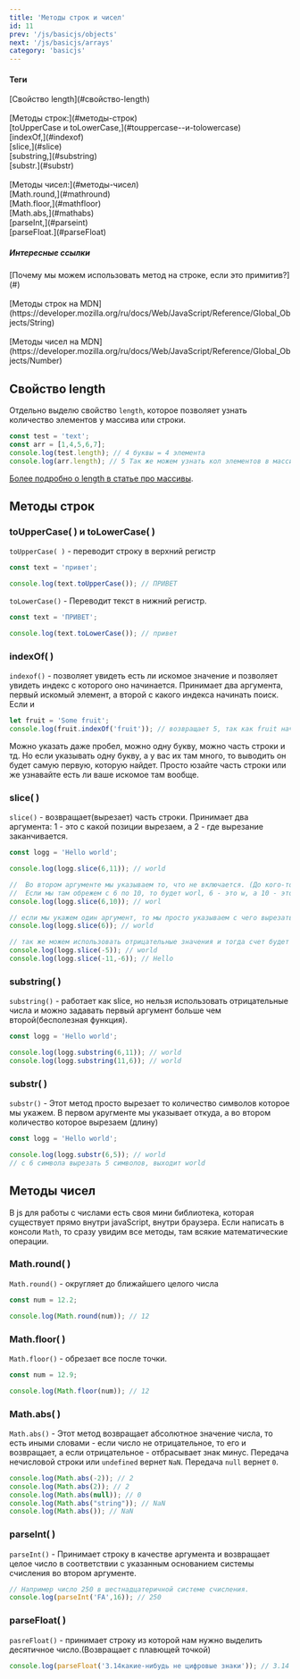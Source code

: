 ```yaml
---
title: 'Методы строк и чисел'
id: 11
prev: '/js/basicjs/objects'
next: '/js/basicjs/arrays'
category: 'basicjs'
---
```


#### Теги
<div className = 'tag_js'>[Свойство length](#свойство-length)</div><br/> 
<div className = 'tag_js'>[Методы строк:](#методы-строк)</div> 
<div className = 'mini_tag_js'>[toUpperCase и toLowerCase,](#touppercase--и-tolowercase)</div>
<div className = 'mini_tag_js'>[indexOf,](#indexof)</div>
<div className = 'mini_tag_js'>[slice,](#slice)</div>
<div className = 'mini_tag_js'>[substring,](#substring)</div>
<div className = 'mini_tag_js'>[substr.](#substr)</div><br/>
<div className = 'tag_js'>[Методы чисел:](#методы-чисел)</div> 
<div className = 'mini_tag_js'>[Math.round,](#mathround)</div>
<div className = 'mini_tag_js'>[Math.floor,](#mathfloor)</div>
<div className = 'mini_tag_js'>[Math.abs,](#mathabs)</div>
<div className = 'mini_tag_js'>[parseInt,](#parseint)</div>
<div className = 'mini_tag_js'>[parseFloat.](#parseFloat)</div>

<h5> Интересные ссылки </h5>
<div className = 'mini_tag_js'>[Почему мы можем использовать метод на строке, если это примитив?](#)</div><br/> 
<div className = 'mini_tag_js'>[Методы строк на MDN](https://developer.mozilla.org/ru/docs/Web/JavaScript/Reference/Global_Objects/String)</div><br/> 
<div className = 'mini_tag_js'>[Методы чисел на MDN](https://developer.mozilla.org/ru/docs/Web/JavaScript/Reference/Global_Objects/Number) </div>

## Свойство length ##
Отдельно выделю свойство `length`, которое позволяет узнать количество элементов у массива или строки.
```javaScript
const test = 'text';
const arr = [1,4,5,6,7];
console.log(test.length); // 4 буквы = 4 элемента
console.log(arr.length); // 5 Так же можем узнать кол элементов в массиве
```
[Более подробно о length в статье про массивы](https://github.com/Aquariids/MyJS/blob/main/app/Programming/Basic%20js/Arrays%20and%20Destructuring.md#-length-%D0%B2-%D0%BC%D0%B0%D1%81%D1%81%D0%B8%D0%B2%D0%B0%D1%85-).
## Методы строк ##

### toUpperCase( ) и toLowerCase( ) ###
`toUpperCase( )` - переводит строку в верхний регистр
```javaScript
const text = 'привет';

console.log(text.toUpperCase()); // ПРИВЕТ
```
`toLowerCase()` - Переводит текст в нижний регистр.
```javaScript
const text = 'ПРИВЕТ';

console.log(text.toLowerCase()); // привет
```
### indexOf( ) ###
`indexof()` - позволяет увидеть есть ли искомое значение и позволяет увидеть индекс с которого оно начинается. Принимает два аргумента, первый искомый элемент, а второй с какого индекса начинать поиск. Если и
```javaScript
let fruit = 'Some fruit';
console.log(fruit.indexOf('fruit')); // возвращает 5, так как fruit начинается с 5 индекса.
```
Можно указать даже пробел, можно одну букву, можно часть строки и тд. Но если указывать одну букву, а у вас их там много, то выводить он будет самую первую, которую найдет.
Просто юзайте часть строки или же узнавайте есть ли ваше искомое там вообще.

### slice( ) ###
`slice()` - возвращает(вырезает) часть строки. Принимает два аргумента: 1 - это с какой позиции вырезаем, а 2 - где вырезание заканчивается.
```javaScript
const logg = 'Hello world';

console.log(logg.slice(6,11)); // world

//  Во втором аргументе мы указываем то, что не включается. (До кого-то момента, но не включая!)
//  Если мы там обрежем с 6 по 10, то будет worl, 6 - это w, а 10 - это d, но он не включает в себя d.
console.log(logg.slice(6,10)); // worl

// если мы укажем один аргумент, то мы просто указываем с чего вырезать и до конца
console.log(logg.slice(6)); // world

// так же можем использовать отрицательные значения и тогда счет будет начинаться с конца строки
console.log(logg.slice(-5)); // world
console.log(logg.slice(-11,-6)); // Hello
```

### substring( ) ###
`substring()` - работает как slice, но нельзя использовать отрицательные числа и можно задавать первый аргумент больше чем второй(бесполезная функция).
```javaScript
const logg = 'Hello world';

console.log(logg.substring(6,11)); // world
console.log(logg.substring(11,6)); // world
```

### substr( ) ###
`substr()` - Этот метод просто вырезает то количество символов которое мы укажем. В первом аругменте мы указывает откуда, а во втором количество которое вырезаем (длину)
```javaScript
const logg = 'Hello world';

console.log(logg.substr(6,5)); // world
// с 6 символа вырезать 5 символов, выходит world
```
## Методы чисел ##
В js для работы с числами есть своя мини библиотека, которая существует прямо внутри javaScript, внутри браузера.
Если написать в консоли `Math`, то сразу увидим все методы, там всякие математические операции.<br/>
### Math.round( ) ###
`Math.round()` - округляет до ближайшего целого числа
```javaScript
const num = 12.2;

console.log(Math.round(num)); // 12
```

### Math.floor( ) ###
`Math.floor()` - обрезает все после точки.
```javaScript
const num = 12.9;

console.log(Math.floor(num)); // 12
```
### Math.abs( ) ###
`Math.abs()` - Этот метод возвращает абсолютное значение числа, то есть иными словами - если число не отрицательное,
то его и возвращает, а если отрицательное - отбрасывает знак минус.
Передача нечисловой строки или `undefined` вернет `NaN`. Передача `null` вернет `0`.
 ```javaScript
console.log(Math.abs(-2)); // 2
console.log(Math.abs(2)); // 2
console.log(Math.abs(null)); // 0
console.log(Math.abs("string")); // NaN
console.log(Math.abs()); // NaN
```
### parseInt( ) ###
`parseInt()` - Принимает строку в качестве аргумента и возвращает целое число в соответствии с указанным основанием системы счисления во втором аргументе.
```javaScript
// Например число 250 в шестнадцатеричной системе счисления.
console.log(parseInt('FA',16)); // 250
```
### parseFloat( ) ###
`pasreFloat()` - принимает строку из которой нам нужно выделить десятичное число.(Возвращает с плавющей точкой)
```javaScript
console.log(parseFloat('3.14какие-нибудь не цифровые знаки')); // 3.14
```
